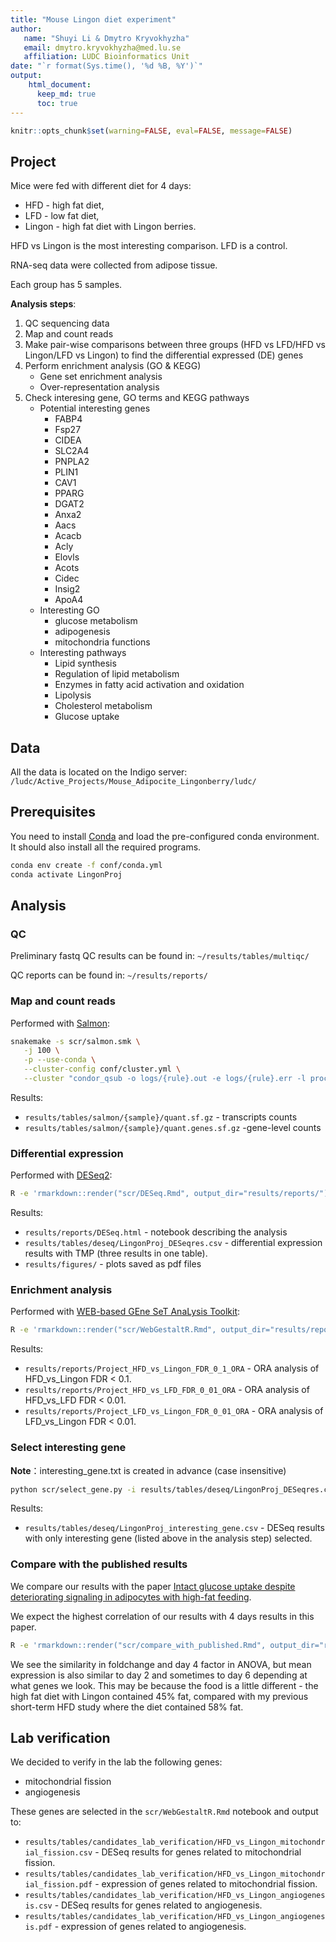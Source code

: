 ```yaml
---
title: "Mouse Lingon diet experiment"
author:
   name: "Shuyi Li & Dmytro Kryvokhyzha"
   email: dmytro.kryvokhyzha@med.lu.se
   affiliation: LUDC Bioinformatics Unit
date: "`r format(Sys.time(), '%d %B, %Y')`"
output:
    html_document:
      keep_md: true
      toc: true
---
```


```r
knitr::opts_chunk$set(warning=FALSE, eval=FALSE, message=FALSE)
```

## Project

Mice were fed with different diet for 4 days:

- HFD - high fat diet,
- LFD - low fat diet,
- Lingon - high fat diet with Lingon berries.

HFD vs Lingon is the most interesting comparison. LFD is a control.

RNA-seq data were collected from adipose tissue.

Each group has 5 samples.

**Analysis steps**:

1. QC sequencing data
2. Map and count reads
3. Make pair-wise comparisons between three groups (HFD vs LFD/HFD vs Lingon/LFD vs Lingon) to find the differential expressed (DE) genes
4. Perform enrichment analysis (GO & KEGG)
   - Gene set enrichment analysis
   - Over-representation analysis
5. Check interesing gene, GO terms and KEGG pathways
   * Potential interesting genes
       - FABP4
       - Fsp27
       - CIDEA
       - SLC2A4
       - PNPLA2
       - PLIN1
       - CAV1
       - PPARG
       - DGAT2
       - Anxa2
       - Aacs
       - Acacb
       - Acly
       - Elovls
       - Acots
       - Cidec
       - Insig2
       - ApoA4
   * Interesting GO
      - glucose metabolism
      - adipogenesis
      - mitochondria functions
   * Interesting pathways
      - Lipid synthesis
      - Regulation of lipid metabolism
      - Enzymes in fatty acid activation and oxidation
      - Lipolysis
      - Cholesterol metabolism
      - Glucose uptake

## Data

All the data is located on the Indigo server: `/ludc/Active_Projects/Mouse_Adipocite_Lingonberry/ludc/`

## Prerequisites

You need to install [Conda](https://docs.conda.io/en/latest/) and load the pre-configured conda environment. It should also install all the required programs.

```bash
conda env create -f conf/conda.yml
conda activate LingonProj
```

## Analysis

### QC

Preliminary fastq QC results can be found in: `~/results/tables/multiqc/`

QC reports can be found in: `~/results/reports/`

### Map and count reads

Performed with [Salmon](https://salmon.readthedocs.io/en/latest/salmon.html):

```bash
snakemake -s scr/salmon.smk \
   -j 100 \
   -p --use-conda \
   --cluster-config conf/cluster.yml \
   --cluster "condor_qsub -o logs/{rule}.out -e logs/{rule}.err -l procs={cluster.cores},mem={cluster.ram} -m e -V"
```

Results:

* `results/tables/salmon/{sample}/quant.sf.gz` - transcripts counts
* `results/tables/salmon/{sample}/quant.genes.sf.gz` -gene-level counts

### Differential expression

Performed with [DESeq2](https://bioconductor.org/packages/release/bioc/html/DESeq2.html):

```bash
R -e 'rmarkdown::render("scr/DESeq.Rmd", output_dir="results/reports/")'
```

Results:

* `results/reports/DESeq.html` - notebook describing the analysis
* `results/tables/deseq/LingonProj_DESeqres.csv` - differential expression results with TMP (three results in one table).
* `results/figures/` - plots saved as pdf files

### Enrichment analysis

Performed with [WEB-based GEne SeT AnaLysis Toolkit](http://www.webgestalt.org):

```bash
R -e 'rmarkdown::render("scr/WebGestaltR.Rmd", output_dir="results/reports/")'
```

Results:

* `results/reports/Project_HFD_vs_Lingon_FDR_0_1_ORA` - ORA analysis of HFD_vs_Lingon FDR < 0.1.
* `results/reports/Project_HFD_vs_LFD_FDR_0_01_ORA` - ORA analysis of HFD_vs_LFD FDR < 0.01.
* `results/reports/Project_LFD_vs_Lingon_FDR_0_01_ORA` - ORA analysis of LFD_vs_Lingon FDR < 0.01.

### Select interesting gene

**Note**：interesting_gene.txt is created in advance (case insensitive)

```bash
python scr/select_gene.py -i results/tables/deseq/LingonProj_DESeqres.csv -g data/reference/interesting_gene.txt -o results/tables/deseq/LingonProj_interesting_gene.csv
```

Results:

* `results/tables/deseq/LingonProj_interesting_gene.csv` - DESeq results with only interesting gene (listed above in the analysis step) selected.

### Compare with the published results

We compare our results with the paper [Intact glucose uptake despite deteriorating signaling in adipocytes with high-fat feeding](https://jme.bioscientifica.com/view/journals/jme/60/3/JME-17-0195.xml).

We expect the highest correlation of our results with 4 days results in this paper. 

```bash
R -e 'rmarkdown::render("scr/compare_with_published.Rmd", output_dir="results/reports/")'
```

We see the similarity in foldchange and day 4 factor in ANOVA, but mean expression 
is also similar to day 2 and sometimes to day 6 depending at what genes we look.
This may be because the food is a little different - 
the high fat diet with Lingon contained 45% fat, compared with my previous short-term HFD study where the diet contained 58% fat.

## Lab verification

We decided to verify in the lab the following genes:
   
   - mitochondrial fission
   - angiogenesis

These genes are selected in the `scr/WebGestaltR.Rmd` notebook and output to:

* `results/tables/candidates_lab_verification/HFD_vs_Lingon_mitochondrial_fission.csv` - 
DESeq results for genes related to mitochondrial fission.
* `results/tables/candidates_lab_verification/HFD_vs_Lingon_mitochondrial_fission.pdf` -
expression of genes related to mitochondrial fission.
* `results/tables/candidates_lab_verification/HFD_vs_Lingon_angiogenesis.csv` - DESeq results for
genes related to angiogenesis.
* `results/tables/candidates_lab_verification/HFD_vs_Lingon_angiogenesis.pdf` - expression of
genes related to angiogenesis.
